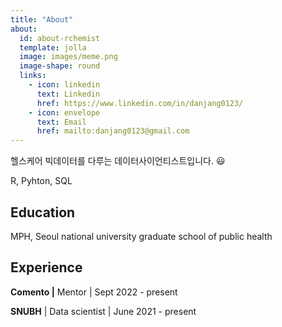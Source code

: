 ```yaml
---
title: "About"
about:
  id: about-rchemist
  template: jolla
  image: images/meme.png
  image-shape: round
  links: 
    - icon: linkedin
      text: Linkedin
      href: https://www.linkedin.com/in/danjang0123/
    - icon: envelope
      text: Email
      href: mailto:danjang0123@gmail.com
---
```


헬스케어 빅데이터를 다루는 데이터사이언티스트입니다. 😃

R, Pyhton, SQL

::: {#id}
## Education

MPH, Seoul national university graduate school of public health

## Experience

**Comento \|** Mentor \| Sept 2022 - present

**SNUBH** \| Data scientist \| June 2021 - present
:::
